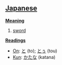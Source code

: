 ==[[Japanese]]==

'''[[Meaning]]'''
#[[sword]]

'''[[Reading]]s'''
*[[On]]: [[と]] (to); [[とぅ]] (tou)
*[[Kun]]: [[かたな]] (katana)